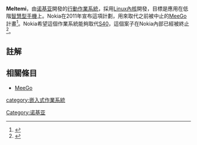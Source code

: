 '''Meltemi'''，由[[诺基亚|诺基亚]]開發的[[行動作業系統|行動作業系統]]，採用[[Linux內核|Linux內核]]開發，目標是應用在低階[[智慧型手機|智慧型手機]]上。Nokia在2011年宣布這項計劃，用來取代之前被中止的[[MeeGo|MeeGo]]計畫<ref>{{Cite web |url=http://www.zdnet.com.tw/news/software/0,2000085678,20151495,00.htm |title=諾基亞開發低階OS 代號Meltemi |access-date=2011-12-14 |archive-url=https://web.archive.org/web/20111204093734/http://www.zdnet.com.tw/news/software/0,2000085678,20151495,00.htm |archive-date=2011-12-04 |dead-url=yes }}</ref>。Nokia希望這個作業系統能夠取代[[S40|S40]]，這個案子在Nokia內部已經被終止<ref>{{Cite web |url=http://tech.sina.com.cn/t/m/2012-07-26/18107432655.shtml |title=传诺基亚放弃Meltemi平台开发计划 |accessdate=2012-07-26 |archive-date=2016-03-04 |archive-url=https://web.archive.org/web/20160304120740/http://tech.sina.com.cn/t/m/2012-07-26/18107432655.shtml |dead-url=no }}</ref>。
==註解==
{{reflist}}
==相關條目==
*[[MeeGo|MeeGo]]
{{DEFAULTSORT:Meltemi}}
[[Category:诺基亚|Category:诺基亚]]
[[category:嵌入式作業系統|category:嵌入式作業系統]]
